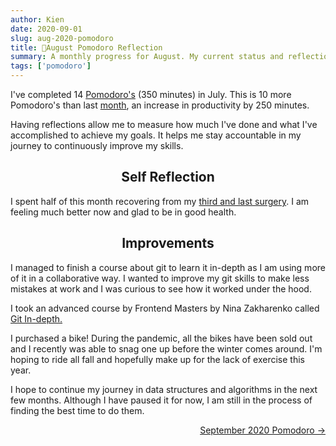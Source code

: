 ```yaml
---
author: Kien
date: 2020-09-01
slug: aug-2020-pomodoro
title: 🍅August Pomodoro Reflection
summary: A monthly progress for August. My current status and reflection on my productivity, goals and achievements.
tags: ['pomodoro']
---
```



<PomodoroChartAug />

I've completed 14 [Pomodoro's](/022-pomodoro-technique/) (350 minutes) in July. This is 10 more Pomodoro's than last [month](/097-july-2020-pomodoro/), an increase in productivity by 250 minutes.

Having reflections allow me to measure how much I've done and what I've accomplished to achieve my goals. It helps me stay accountable in my journey to continuously improve my skills.

<PomodoroDonutAug />

## <center>Self Reflection</center>

I spent half of this month recovering from my [third and last surgery](/098-closing-chapter/). I am feeling much better now and glad to be in good health.

## <center>Improvements</center>

I managed to finish a course about git to learn it in-depth as I am using more of it in a collaborative way. I wanted to improve my git skills to make less mistakes at work and I was curious to see how it worked under the hood.

I took an advanced course by Frontend Masters by Nina Zakharenko called <a href="https://frontendmasters.com/courses/git-in-depth/introduction/" target="_blank">Git In-depth.</a>

I purchased a bike! During the pandemic, all the bikes have been sold out and I recently was able to snag one up before the winter comes around. I'm hoping to ride all fall and hopefully make up for the lack of exercise this year.

I hope to continue my journey in data structures and algorithms in the next few months. Although I have paused it for now, I am still in the process of finding the best time to do them.

<div align="right">
  <a href="/102-sept-2020-pomodoro/">September 2020 Pomodoro &rarr;</a>
</div>
